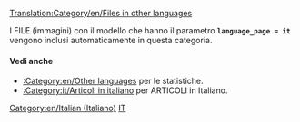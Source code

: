 [[Translation:Category/en/Files in other languages]]

{{en/Bilingual box| It
| In questa pagina appare un indice dei diversi '''file (immagini) in Italiano''' nel wiki di OpenTTD.
| ''This page provides an index for a wide range of '''files (images) in Italian''' in OpenTTD Wiki.''}}

I FILE (immagini) con il modello {{en/s|Other_languages_files}} che hanno il parametro '''<code>language_page = it </code>''' vengono inclusi automaticamente in questa categoria.

====Vedi anche====
*[[:Category:en/Other languages]] per le statistiche.
*[[:Category:it/Articoli in italiano]] per ARTICOLI in Italiano.

[[Category:en/Italian (Italiano)]][[Category:en/Files in other languages|IT]]